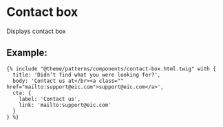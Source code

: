 # Contact box

Displays contact box

## Example:

```
{% include "@theme/patterns/components/contact-box.html.twig" with {
  title: 'Didn’t find what you were looking for?',
  body: 'Contact us at</br><a class="" href="mailto:support@eic.com">support@eic.com</a>',
  cta: {
    label: 'Contact us',
    link: 'mailto:support@eic.com'
  }
} %}
```
